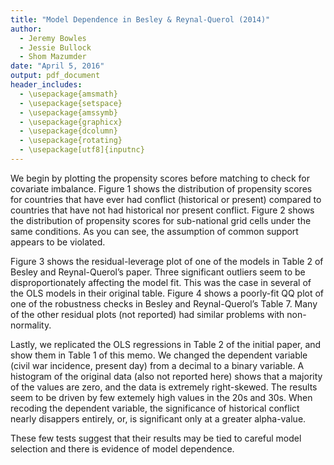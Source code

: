 ```yaml
---
title: "Model Dependence in Besley & Reynal-Querol (2014)"
author: 
  - Jeremy Bowles
  - Jessie Bullock
  - Shom Mazumder
date: "April 5, 2016"
output: pdf_document
header_includes:
  - \usepackage{amsmath}
  - \usepackage{setspace}
  - \usepackage{amssymb}
  - \usepackage{graphicx}
  - \usepackage{dcolumn}
  - \usepackage{rotating}
  - \usepackage[utf8]{inputnc}
---
```


\section{Model Dependence}
We begin by plotting the propensity scores before matching to check for covariate imbalance. Figure 1 shows the distribution of propensity scores for countries that have ever had conflict (historical or present) compared to countries that have not had historical nor present conflict. Figure 2 shows the distribution of propensity scores for sub-national grid cells under the same conditions. As you can see, the assumption of common support appears to be violated. 

Figure 3 shows the residual-leverage plot of one of the models in Table 2 of Besley and Reynal-Querol's paper. Three significant outliers seem to be disproportionately affecting the model fit. This was the case in several of the OLS models in their original table. Figure 4 shows a poorly-fit QQ plot of one of the robustness checks in Besley and Reynal-Querol's Table 7. Many of the other residual plots (not reported) had similar problems with non-normality. 

Lastly, we replicated the OLS regressions in Table 2 of the initial paper, and show them in Table 1 of this memo. We changed the dependent variable (civil war incidence, present day) from a decimal to a binary variable. A histogram of the original data (also not reported here) shows that a majority of the values are zero, and the data is extremely right-skewed. The results seem to be driven by few extemely high values in the 20s and 30s. When recoding the dependent variable, the significance of historical conflict nearly disappers entirely, or, is significant only at a greater alpha-value. 

These few tests suggest that their results may be tied to careful model selection and there is evidence of model dependence. 


\begin{center}
\includegraphics[width=8cm]{pscore_cross_country} 
\end{center}

\begin{center}
\includegraphics[width=8cm]{pscore_subnat} 
\end{center}

\begin{center}
\includegraphics[width=8cm]{tab2_1_influence} 
\end{center}

\begin{center}
\includegraphics[width=8cm]{tab7_1_qq} 
\end{center}

\input{table_2_binary_replication}
